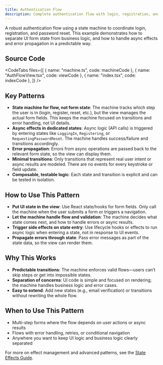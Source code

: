 ```yaml
---
title: Authentication Flow
description: Complete authentication flow with login, registration, and password reset
---
```



A robust authentication flow using a state machine to coordinate login, registration, and password reset. This example demonstrates how to separate UI form state from business logic, and how to handle async effects and error propagation in a predictable way.

<div className="not-content">
  <AuthFlowExample client:only="react" />
</div>

## Source Code

<CodeTabs
  files={[
    { name: "machine.ts", code: machineCode },
    { name: "AuthFlowView.tsx", code: viewCode },
    { name: "index.tsx", code: indexCode },
  ]}
/>

## Key Patterns

- **State machine for flow, not form state**: The machine tracks which step the user is in (login, register, reset, etc.), but the view manages the actual form fields. This keeps the machine focused on transitions and error handling, not UI details.
- **Async effects in dedicated states**: Async logic (API calls) is triggered by entering states like `LoggingIn`, `Registering`, or `RequestingPasswordReset`. The machine handles success/failure and transitions accordingly.
- **Error propagation**: Errors from async operations are passed back to the relevant form state, so the view can display them.
- **Minimal transitions**: Only transitions that represent real user intent or async results are modeled. There are no events for every keystroke or field update.
- **Composable, testable logic**: Each state and transition is explicit and can be tested in isolation.

## How to Use This Pattern

- **Put UI state in the view**: Use React state/hooks for form fields. Only call the machine when the user submits a form or triggers a navigation.
- **Let the machine handle flow and validation**: The machine decides what state comes next, and how to handle errors or async results.
- **Trigger side effects on state entry**: Use lifecycle hooks or effects to run async logic when entering a state, not in response to UI events.
- **Propagate errors through state**: Pass error messages as part of the state data, so the view can render them.

## Why This Works

- **Predictable transitions**: The machine enforces valid flows—users can’t skip steps or get into impossible states.
- **Separation of concerns**: UI code is simple and focused on rendering; the machine handles business logic and error cases.
- **Easy to extend**: Add new states (e.g., email verification) or transitions without rewriting the whole flow.

## When to Use This Pattern

- Multi-step forms where the flow depends on user actions or async results
- Flows with error handling, retries, or conditional navigation
- Anywhere you want to keep UI logic and business logic clearly separated

For more on effect management and advanced patterns, see the [State Effects Guide](/matchina/guides/effects).
